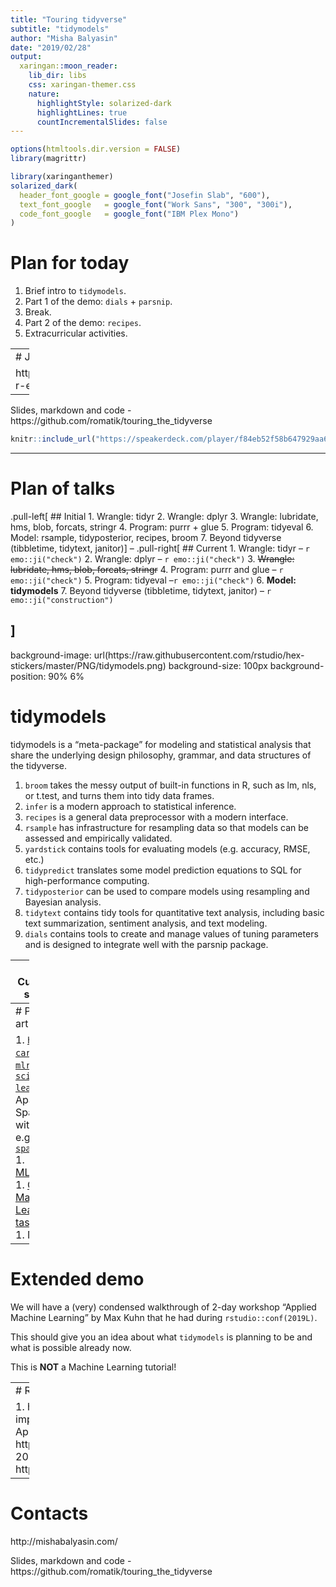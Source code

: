 ```yaml
---
title: "Touring tidyverse"
subtitle: "tidymodels"
author: "Misha Balyasin"
date: "2019/02/28"
output:
  xaringan::moon_reader:
    lib_dir: libs
    css: xaringan-themer.css
    nature:
      highlightStyle: solarized-dark
      highlightLines: true
      countIncrementalSlides: false  
---
```


```r
options(htmltools.dir.version = FALSE)
library(magrittr)
```
```r
library(xaringanthemer)
solarized_dark(
  header_font_google = google_font("Josefin Slab", "600"),
  text_font_google   = google_font("Work Sans", "300", "300i"),
  code_font_google   = google_font("IBM Plex Mono")
)
```

# Plan for today

1. Brief intro to `tidymodels`.
1. Part 1 of the demo: `dials` + `parsnip`.
1. Break.
1. Part 2 of the demo: `recipes`.
1. Extracurricular activities.

---
# Job plug

https://civey.breezy.hr/p/72daa92b6b37-r-engineer-data-science-f-m-d

---

Slides, markdown and code - https://github.com/romatik/touring_the_tidyverse

```r
knitr::include_url("https://speakerdeck.com/player/f84eb52f58b647929aa6fb3da5324a28?title=false&skipResize=true&slide=53")
```

---

# Plan of talks

.pull-left[
## Initial
1. Wrangle: tidyr
2. Wrangle: dplyr
3. Wrangle: lubridate, hms, blob, forcats, stringr
4. Program: purrr + glue
5. Program: tidyeval 
6. Model: rsample, tidyposterior, recipes, broom
7. Beyond tidyverse (tibbletime, tidytext, janitor)
]
--
.pull-right[
## Current
1. Wrangle: tidyr -- `r emo::ji("check")`
2. Wrangle: dplyr -- `r emo::ji("check")`
3. ~~Wrangle: lubridate, hms, blob, forcats, stringr~~
4. Program: purrr and glue -- `r emo::ji("check")`
5. Program: tidyeval --`r emo::ji("check")`
6. **Model: tidymodels** 
7. Beyond tidyverse (tibbletime, tidytext, janitor) -- `r emo::ji("construction")`

]
---
background-image: url(https://raw.githubusercontent.com/rstudio/hex-stickers/master/PNG/tidymodels.png)
background-size: 100px
background-position: 90% 6%

# tidymodels

tidymodels is a "meta-package" for modeling and statistical analysis that share the underlying design philosophy, grammar, and data structures of the tidyverse.

1. `broom` takes the messy output of built-in functions in R, such as lm, nls, or t.test, and turns them into tidy data frames.
1. `infer` is a modern approach to statistical inference.
1. `recipes` is a general data preprocessor with a modern interface. 
1. `rsample` has infrastructure for resampling data so that models can be assessed and empirically validated.
1. `yardstick` contains tools for evaluating models (e.g. accuracy, RMSE, etc.)
1. `tidypredict` translates some model prediction equations to SQL for high-performance computing.
1. `tidyposterior` can be used to compare models using resampling and Bayesian analysis.
1. `tidytext` contains tidy tools for quantitative text analysis, including basic text summarization, sentiment analysis, and text modeling.
1. `dials` contains tools to create and manage values of tuning parameters and is designed to integrate well with the parsnip package.

---
# Current state

1. Current version - `r packageVersion("tidymodels")`.
1. https://github.com/r-lib/tidymodels
1. Developed by __Max Kuhn__, Hadley Wickham.
1. Very early stage.

```r
tibble::tibble(package = c("broom", "infer", "recipes", "rsample", "yardstick", "tidypredict", "tidyposterior", "tidytext", "parsnip", "dials")) %>%
  dplyr::mutate(version = purrr::map_chr(package, ~as.character(packageVersion(.x))))
```

---
# Prior art

1. [`h2o`](https://github.com/h2oai/h2o-3)
1. [`caret`](https://topepo.github.io/caret/index.html)
1. [`mlr`](https://github.com/mlr-org/mlr)
1. [`scikit-learn`](https://scikit-learn.org/stable/index.html)
1. Apache Spark with, e.g., [`sparklyr`](https://spark.rstudio.com/)
1. [MLflow](https://mlflow.org/docs/latest/tutorial.html)
1. [CRAN Machine Learning taskview](https://cran.r-project.org/web/views/MachineLearning.html)
1. More?


---
# Extended demo

We will have a (very) condensed walkthrough of 2-day workshop "Applied Machine Learning" by Max Kuhn that he had during `rstudio::conf(2019L)`.

This should give you an idea about what `tidymodels` is planning to be and what is possible already now.

This is **NOT** a Machine Learning tutorial!

---
# Resources

1. https://tidymodels.github.io/model-implementation-principles/index.html
1. Applied Machine Learning workshop - https://github.com/topepo/rstudio-conf-2019
1. https://github.com/tidymodels/tidymodels

---
# Contacts

http://mishabalyasin.com/

Slides, markdown and code - https://github.com/romatik/touring_the_tidyverse
